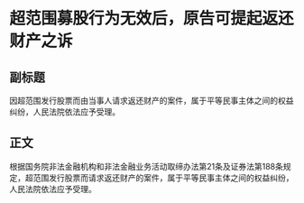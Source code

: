 # 超范围募股行为无效后，原告可提起返还财产之诉
## 副标题
因超范围发行股票而由当事人请求返还财产的案件，属于平等民事主体之间的权益纠纷，人民法院依法应予受理。
## 正文
根据国务院非法金融机构和非法金融业务活动取缔办法第21条及证券法第188条规定，超范围发行股票而请求返还财产的案件，属于平等民事主体之间的权益纠纷，人民法院依法应予受理。
